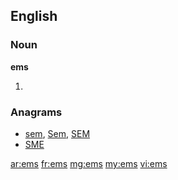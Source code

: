 {{also|Ems}}
==English==

===Noun===
'''ems'''
# {{plural of|[[em]]}}

===Anagrams===
* [[sem#English|sem]], [[Sem#English|Sem]], [[SEM#English|SEM]]
* [[SME#English|SME]]

[[ar:ems]]
[[fr:ems]]
[[mg:ems]]
[[my:ems]]
[[vi:ems]]